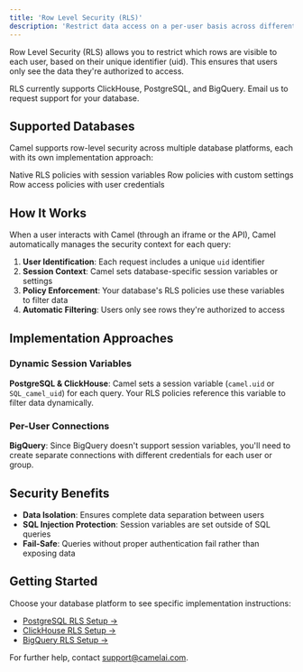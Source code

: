 ```yaml
---
title: 'Row Level Security (RLS)'
description: 'Restrict data access on a per-user basis across different databases.'
---
```


Row Level Security (RLS) allows you to restrict which rows are visible to each user, based on their unique identifier (uid). This ensures that users only see the data they're authorized to access.

<Card title="Need RLS for other databases?" icon="envelope" href="mailto:support@camelai.com?subject=RLS Support Request">
  RLS currently supports ClickHouse, PostgreSQL, and BigQuery. Email us to request support for your database.
</Card>

## Supported Databases

Camel supports row-level security across multiple database platforms, each with its own implementation approach:

<CardGroup cols={3}>
  <Card
    title="PostgreSQL"
    icon="database"
    href="/dev_api/row-level-security/postgresql"
  >
    Native RLS policies with session variables
  </Card>
  <Card
    title="ClickHouse"
    icon="layer-group"
    href="/dev_api/row-level-security/clickhouse"
  >
    Row policies with custom settings
  </Card>
  <Card
    title="BigQuery"
    icon="cloud"
    href="/dev_api/row-level-security/bigquery"
  >
    Row access policies with user credentials
  </Card>
</CardGroup>

## How It Works

When a user interacts with Camel (through an iframe or the API), Camel automatically manages the security context for each query:

1. **User Identification**: Each request includes a unique `uid` identifier
2. **Session Context**: Camel sets database-specific session variables or settings
3. **Policy Enforcement**: Your database's RLS policies use these variables to filter data
4. **Automatic Filtering**: Users only see rows they're authorized to access

## Implementation Approaches

### Dynamic Session Variables
**PostgreSQL & ClickHouse**: Camel sets a session variable (`camel.uid` or `SQL_camel_uid`) for each query. Your RLS policies reference this variable to filter data dynamically.

### Per-User Connections
**BigQuery**: Since BigQuery doesn't support session variables, you'll need to create separate connections with different credentials for each user or group.

## Security Benefits

- **Data Isolation**: Ensures complete data separation between users
- **SQL Injection Protection**: Session variables are set outside of SQL queries
- **Fail-Safe**: Queries without proper authentication fail rather than exposing data

## Getting Started

Choose your database platform to see specific implementation instructions:

- [PostgreSQL RLS Setup →](/dev_api/row-level-security/postgresql)
- [ClickHouse RLS Setup →](/dev_api/row-level-security/clickhouse)
- [BigQuery RLS Setup →](/dev_api/row-level-security/bigquery)

For further help, contact support@camelai.com.